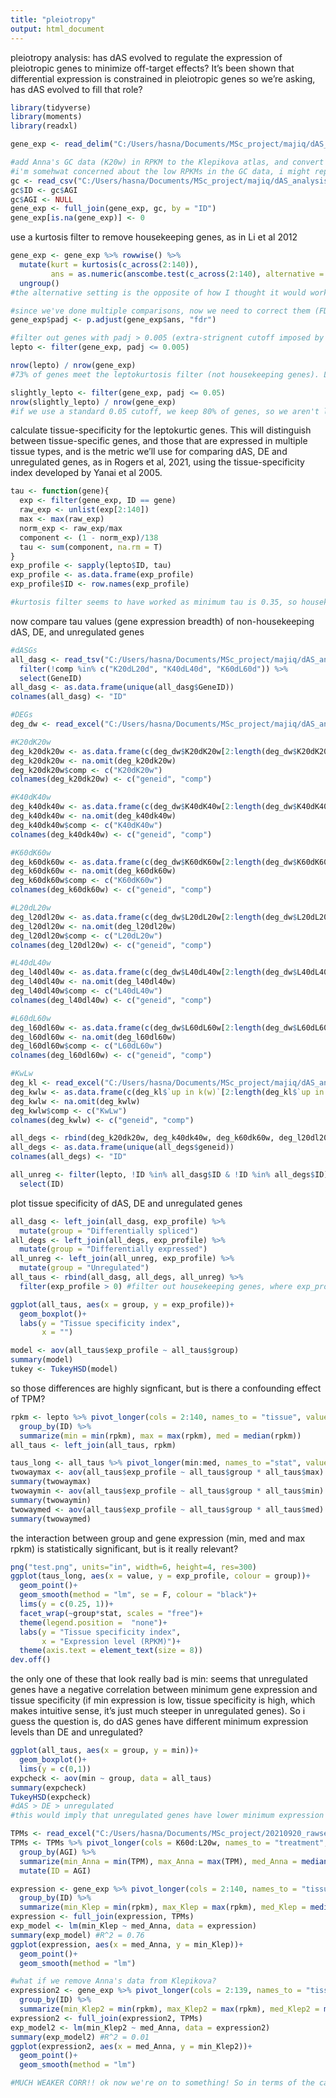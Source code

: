 ---
title: "pleiotropy"
output: html_document
---

pleiotropy analysis: has dAS evolved to regulate the expression of pleiotropic genes to minimize off-target effects? It's been shown that differential expression is constrained in pleiotropic genes so we're asking, has dAS evolved to fill that role?

```{r}
library(tidyverse)
library(moments)
library(readxl)
```

```{r}
gene_exp <- read_delim("C:/Users/hasna/Documents/MSc_project/majiq/dAS_analysis/conservation/pleiotropy/Klepikova.tsv", delim = "\t")

#add Anna's GC data (K20w) in RPKM to the Klepikova atlas, and convert all NAs to 0
#i'm somehwat concerned about the low RPKMs in the GC data, i might repeat the analysis later, excluding these values
gc <- read_csv("C:/Users/hasna/Documents/MSc_project/majiq/dAS_analysis/conservation/pleiotropy/AVERAGE_rpkm.csv") %>% select(AGI, K20w)
gc$ID <- gc$AGI
gc$AGI <- NULL
gene_exp <- full_join(gene_exp, gc, by = "ID")
gene_exp[is.na(gene_exp)] <- 0
```

use a kurtosis filter to remove housekeeping genes, as in Li et al 2012
```{r}
gene_exp <- gene_exp %>% rowwise() %>% 
  mutate(kurt = kurtosis(c_across(2:140)),
         ans = as.numeric(anscombe.test(c_across(2:140), alternative = "l")$p.value)) %>% 
  ungroup()
#the alternative setting is the opposite of how I thought it would work, but setting alternative = "l" tests the alternative hypothesis that kurtosis is > 3... which is what we want, it just doesn't seem that way...

#since we've done multiple comparisons, now we need to correct them (FDR)
gene_exp$padj <- p.adjust(gene_exp$ans, "fdr")

#filter out genes with padj > 0.005 (extra-strignent cutoff imposed by Li et al due to very large sample size and lots of tissue types)
lepto <- filter(gene_exp, padj <= 0.005)

nrow(lepto) / nrow(gene_exp)
#73% of genes meet the leptokurtosis filter (not housekeeping genes). Li et al found that 62% of Arabidopsis genes were leptokurtic using microarray data, but our value is in the right ballpark and similar to values obtained for mammals

slightly_lepto <- filter(gene_exp, padj <= 0.05)
nrow(slightly_lepto) / nrow(gene_exp)
#if we use a standard 0.05 cutoff, we keep 80% of genes, so we aren't losing too many more with the strict cutoff
```

calculate tissue-specificity for the leptokurtic genes. This will distinguish between tissue-specific genes, and those that are expressed in multiple tissue types, and is the metric we'll use for comparing dAS, DE and unregulated genes, as in Rogers et al, 2021, using the tissue-specificity index developed by Yanai et al 2005. 
```{r}
tau <- function(gene){
  exp <- filter(gene_exp, ID == gene)
  raw_exp <- unlist(exp[2:140])
  max <- max(raw_exp)
  norm_exp <- raw_exp/max
  component <- (1 - norm_exp)/138
  tau <- sum(component, na.rm = T)
}
exp_profile <- sapply(lepto$ID, tau)
exp_profile <- as.data.frame(exp_profile)
exp_profile$ID <- row.names(exp_profile)

#kurtosis filter seems to have worked as minimum tau is 0.35, so housekeeping genes seem to have been well removed
```

now compare tau values (gene expression breadth) of non-housekeeping dAS, DE, and unregulated genes
```{r}
#dASGs
all_dasg <- read_tsv("C:/Users/hasna/Documents/MSc_project/majiq/dAS_analysis/clustering/vm_all_dAS_genes.tsv") %>% 
  filter(!comp %in% c("K20dL20d", "K40dL40d", "K60dL60d")) %>%
  select(GeneID)
all_dasg <- as.data.frame(unique(all_dasg$GeneID))
colnames(all_dasg) <- "ID"

#DEGs
deg_dw <- read_excel("C:/Users/hasna/Documents/MSc_project/majiq/dAS_analysis/clustering/dAS_DEG/Anna_DEGs.xlsx", sheet = "dw")

#K20dK20w
deg_k20dk20w <- as.data.frame(c(deg_dw$K20dK20w[2:length(deg_dw$K20dK20w)], deg_dw$...8[2:length(deg_dw$...8)]))
deg_k20dk20w <- na.omit(deg_k20dk20w)
deg_k20dk20w$comp <- c("K20dK20w")
colnames(deg_k20dk20w) <- c("geneid", "comp")

#K40dK40w
deg_k40dk40w <- as.data.frame(c(deg_dw$K40dK40w[2:length(deg_dw$K40dK40w)], deg_dw$...5[2:length(deg_dw$...5)]))
deg_k40dk40w <- na.omit(deg_k40dk40w)
deg_k40dk40w$comp <- c("K40dK40w")
colnames(deg_k40dk40w) <- c("geneid", "comp")

#K60dK60w
deg_k60dk60w <- as.data.frame(c(deg_dw$K60dK60w[2:length(deg_dw$K60dK60w)], deg_dw$...2[2:length(deg_dw$...2)]))
deg_k60dk60w <- na.omit(deg_k60dk60w)
deg_k60dk60w$comp <- c("K60dK60w")
colnames(deg_k60dk60w) <- c("geneid", "comp")

#L20dL20w
deg_l20dl20w <- as.data.frame(c(deg_dw$L20dL20w[2:length(deg_dw$L20dL20w)], deg_dw$...17[2:length(deg_dw$...17)]))
deg_l20dl20w <- na.omit(deg_l20dl20w)
deg_l20dl20w$comp <- c("L20dL20w")
colnames(deg_l20dl20w) <- c("geneid", "comp")

#L40dL40w
deg_l40dl40w <- as.data.frame(c(deg_dw$L40dL40w[2:length(deg_dw$L40dL40w)], deg_dw$...14[2:length(deg_dw$...14)]))
deg_l40dl40w <- na.omit(deg_l40dl40w)
deg_l40dl40w$comp <- c("L40dL40w")
colnames(deg_l40dl40w) <- c("geneid", "comp")

#L60dL60w
deg_l60dl60w <- as.data.frame(c(deg_dw$L60dL60w[2:length(deg_dw$L60dL60w)], deg_dw$...11[2:length(deg_dw$...11)]))
deg_l60dl60w <- na.omit(deg_l60dl60w)
deg_l60dl60w$comp <- c("L60dL60w")
colnames(deg_l60dl60w) <- c("geneid", "comp")

#KwLw
deg_kl <- read_excel("C:/Users/hasna/Documents/MSc_project/majiq/dAS_analysis/clustering/dAS_DEG/Anna_DEGs.xlsx", sheet = "kl")
deg_kwlw <- as.data.frame(c(deg_kl$`up in k(w)`[2:length(deg_kl$`up in k(w)`)], deg_kl$`down in k (w)`[2:length(deg_kl$`down in k (w)`)]))
deg_kwlw <- na.omit(deg_kwlw)
deg_kwlw$comp <- c("KwLw")
colnames(deg_kwlw) <- c("geneid", "comp")

all_degs <- rbind(deg_k20dk20w, deg_k40dk40w, deg_k60dk60w, deg_l20dl20w, deg_l40dl40w, deg_l60dl60w, deg_kwlw) %>% select(geneid)
all_degs <- as.data.frame(unique(all_degs$geneid))
colnames(all_degs) <- "ID"

all_unreg <- filter(lepto, !ID %in% all_dasg$ID & !ID %in% all_degs$ID) %>% 
  select(ID)
```

plot tissue specificity of dAS, DE and unregulated genes
```{r}
all_dasg <- left_join(all_dasg, exp_profile) %>% 
  mutate(group = "Differentially spliced")
all_degs <- left_join(all_degs, exp_profile) %>% 
  mutate(group = "Differentially expressed")
all_unreg <- left_join(all_unreg, exp_profile) %>% 
  mutate(group = "Unregulated")
all_taus <- rbind(all_dasg, all_degs, all_unreg) %>% 
  filter(exp_profile > 0) #filter out housekeeping genes, where exp_profile is na

ggplot(all_taus, aes(x = group, y = exp_profile))+
  geom_boxplot()+
  labs(y = "Tissue specificity index",
       x = "")

model <- aov(all_taus$exp_profile ~ all_taus$group)
summary(model)
tukey <- TukeyHSD(model)
```

so those differences are highly signficant, but is there a confounding effect of TPM?
```{r}
rpkm <- lepto %>% pivot_longer(cols = 2:140, names_to = "tissue", values_to = "rpkm") %>% 
  group_by(ID) %>% 
  summarize(min = min(rpkm), max = max(rpkm), med = median(rpkm)) 
all_taus <- left_join(all_taus, rpkm)

taus_long <- all_taus %>% pivot_longer(min:med, names_to ="stat", values_to = "value")
twowaymax <- aov(all_taus$exp_profile ~ all_taus$group * all_taus$max)
summary(twowaymax)
twowaymin <- aov(all_taus$exp_profile ~ all_taus$group * all_taus$min)
summary(twowaymin)
twowaymed <- aov(all_taus$exp_profile ~ all_taus$group * all_taus$med)
summary(twowaymed)
```

the interaction between group and gene expression (min, med and max rpkm) is statistically significant, but is it really relevant?
```{r}
png("test.png", units="in", width=6, height=4, res=300)
ggplot(taus_long, aes(x = value, y = exp_profile, colour = group))+
  geom_point()+
  geom_smooth(method = "lm", se = F, colour = "black")+
  lims(y = c(0.25, 1))+
  facet_wrap(~group*stat, scales = "free")+
  theme(legend.position =  "none")+
  labs(y = "Tissue specificity index",
       x = "Expression level (RPKM)")+
  theme(axis.text = element_text(size = 8))
dev.off()
```

the only one of these that look really bad is min: seems that unregulated genes have a negative correlation between minimum gene expression and tissue specificity (if min expression is low, tissue specificity is high, which makes intuitive sense, it's just much steeper in unregulated genes). So i guess the question is, do dAS genes have different minimum expression levels than DE and unregulated?
```{r}
ggplot(all_taus, aes(x = group, y = min))+
  geom_boxplot()+
  lims(y = c(0,1))
expcheck <- aov(min ~ group, data = all_taus)
summary(expcheck)
TukeyHSD(expcheck)
#dAS > DE > unregulated
#this would imply that unregulated genes have lower minimum expression that's driving their higher tissue specificity... should we be concerned about this? or is it that dAS genes have lower specificity, and so therefore they have higher min expression (ie which is cause vs effect). Do test this, does med expression in Anna's data (shown to be elevated in dAS genes) correlate with min Klepikova expression?

TPMs <- read_excel("C:/Users/hasna/Documents/MSc_project/20210920_rawseqdata/AVERAGE_TPM.xlsx", sheet = "AVERAGE_TPM") 
TPMs <- TPMs %>% pivot_longer(cols = K60d:L20w, names_to = "treatment", values_to = "TPM")%>% 
  group_by(AGI) %>% 
  summarize(min_Anna = min(TPM), max_Anna = max(TPM), med_Anna = median(TPM)) %>% 
  mutate(ID = AGI)

expression <- gene_exp %>% pivot_longer(cols = 2:140, names_to = "tissue", values_to = "rpkm") %>% 
  group_by(ID) %>% 
  summarize(min_Klep = min(rpkm), max_Klep = max(rpkm), med_Klep = median(rpkm)) 
expression <- full_join(expression, TPMs)
exp_model <- lm(min_Klep ~ med_Anna, data = expression)
summary(exp_model) #R^2 = 0.76
ggplot(expression, aes(x = med_Anna, y = min_Klep))+
  geom_point()+
  geom_smooth(method = "lm")

#what if we remove Anna's data from Klepikova?
expression2 <- gene_exp %>% pivot_longer(cols = 2:139, names_to = "tissue", values_to = "rpkm") %>% 
  group_by(ID) %>% 
  summarize(min_Klep2 = min(rpkm), max_Klep2 = max(rpkm), med_Klep2 = median(rpkm)) 
expression2 <- full_join(expression2, TPMs)
exp_model2 <- lm(min_Klep2 ~ med_Anna, data = expression2)
summary(exp_model2) #R^2 = 0.01
ggplot(expression2, aes(x = med_Anna, y = min_Klep2))+
  geom_point()+
  geom_smooth(method = "lm")

#MUCH WEAKER CORR!! ok now we're on to something! So in terms of the cause and effect question, expression in Anna's dataset is very weakly correlated with minimum Klepikova expression, so the reason dAS genes have higher minimum expression is because they have low specificity (and not the other way around)
```




